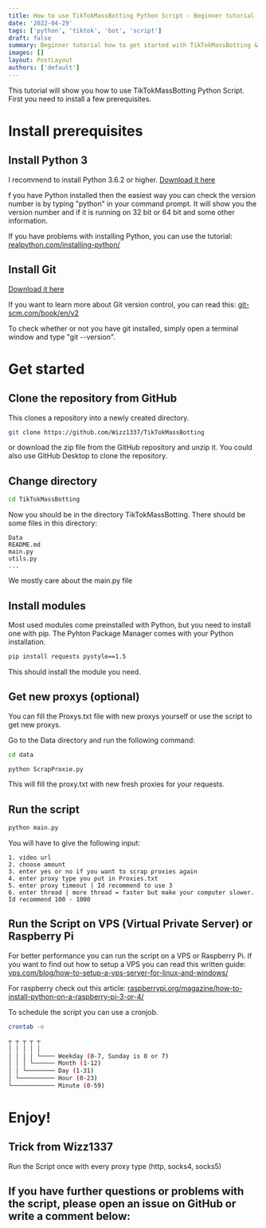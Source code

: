 ```yaml
---
title: How to use TikTokMassBotting Python Script - Beginner tutorial
date: '2022-04-29'
tags: ['python', 'tiktok', 'bot', 'script']
draft: false
summary: Beginner tutorial how to get started with TikTokMassBotting & Python
images: []
layout: PostLayout
authors: ['default']
---
```


This tutorial will show you how to use TikTokMassBotting Python Script. First you need to install a few prerequisites.

# Install prerequisites

## Install Python 3

I recommend to install Python 3.6.2 or higher.
[Download it here](https://www.python.org/downloads/)

f you have Python installed then the easiest way you can check the version number is by typing "python" in your command prompt. It will show you the version number and if it is running on 32 bit or 64 bit and some other information.

If you have problems with installing Python, you can use the tutorial:
[realpython.com/installing-python/](https://realpython.com/installing-python/)

## Install Git

[Download it here](https://git-scm.com/downloads)

If you want to learn more about Git version control, you can read this:
[git-scm.com/book/en/v2](https://git-scm.com/book/en/v2)

To check whether or not you have git installed, simply open a terminal window and type "git --version".

# Get started

## Clone the repository from GitHub

This clones a repository into a newly created directory.

```bash
git clone https://github.com/Wizz1337/TikTokMassBotting
```

or download the zip file from the GitHub repository and unzip it.
You could also use GitHub Desktop to clone the repository.

## Change directory

```bash
cd TikTokMassBotting
```

Now you should be in the directory TikTokMassBotting.
There should be some files in this directory:

```
Data
README.md
main.py
utils.py
...
```

We mostly care about the main.py file

## Install modules

Most used modules come preinstalled with Python, but you need to install one with pip. The Pyhton Package Manager comes with your Python installation.

```bash
pip install requests pystyle==1.5
```

This should install the module you need.

## Get new proxys (optional)

You can fill the Proxys.txt file with new proxys yourself or use the script to get new proxys.

Go to the Data directory and run the following command:

```bash
cd data
```

```bash
python ScrapProxie.py
```

This will fill the proxy.txt with new fresh proxies for your requests.

## Run the script

```bash
python main.py
```

You will have to give the following input:

```
1. video url
2. choose amount
3. enter yes or no if you want to scrap proxies again
4. enter proxy type you put in Proxies.txt
5. enter proxy timeout | Id recommend to use 3
6. enter thread | more thread = faster but make your computer slower. Id recommend 100 - 1000
```

## Run the Script on VPS (Virtual Private Server) or Raspberry Pi

For better performance you can run the script on a VPS or Raspberry Pi. If you want to find out how to setup a VPS you can read this written guide:
[vps.com/blog/how-to-setup-a-vps-server-for-linux-and-windows/](https://www.vps.com/blog/how-to-setup-a-vps-server-for-linux-and-windows/)

For raspberry check out this article:
[raspberrypi.org/magazine/how-to-install-python-on-a-raspberry-pi-3-or-4/](https://www.raspberrypi.org/magazine/how-to-install-python-on-a-raspberry-pi-3-or-4/)

To schedule the script you can use a cronjob.

```bash
crontab -e

┬ ┬ ┬ ┬ ┬
│ │ │ │ │
│ │ │ │ └──── Weekday (0-7, Sunday is 0 or 7)
│ │ │ └────── Month (1-12)
│ │ └──────── Day (1-31)
│ └────────── Hour (0-23)
└──────────── Minute (0-59)

```

# Enjoy!

## Trick from Wizz1337

Run the Script once with every proxy type (http, socks4, socks5)

## If you have further questions or problems with the script, please open an issue on GitHub or write a comment below:
